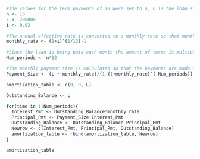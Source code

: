 ```{r}
#The values for the term payments of 10 were set to n, L is the loan size and i is the effective annual interest rate
n <- 10
L <- 200000
i <- 0.03

#The annual effective rate is converted to a monthly rate so that monthly payments will be made
monthly_rate <- (1+i)^(1/12)-1

#Since the loan is being paid each month the amount of terms is multiplied by twelve to change the amount of payments made
Num_periods <- n*12

#The monthly payment size is calculated so that the payments are made each month for the loan
Payment_Size <- (L * monthly_rate)/(1-(1+monthly_rate)^(-Num_periods))

amortization_table <- c(0, 0, L)

Outstanding_Balance <- L

for(time in 1:Num_periods){
  Interest_Pmt <- Outstanding_Balance*monthly_rate
  Principal_Pmt <- Payment_Size-Interest_Pmt
  Outstanding_Balance <- Outstanding_Balance-Principal_Pmt
  Newrow <- c(Interest_Pmt, Principal_Pmt, Outstanding_Balance)
  amortization_table <- rbind(amortization_table, Newrow)
}

amortization_table
```